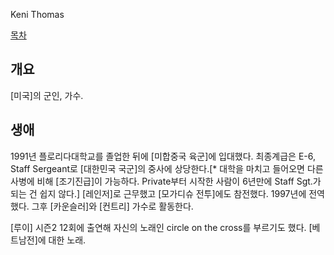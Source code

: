 Keni Thomas

[[목차]]
== 개요 ==
[미국]의 군인, 가수.

== 생애 ==
1991년 플로리다대학교를 졸업한 뒤에 [미합중국 육군]에 입대했다. 최종계급은 E-6, Staff Sergeant로 [대한민국 국군]의 중사에 상당한다.[* 대학을 마치고 들어오면 다른 사병에 비해 [조기진급]이 가능하다. Private부터 시작한 사람이 6년만에 Staff Sgt.가 되는 건 쉽지 않다.] [레인저]로 근무했고 [모가디슈 전투]에도 참전했다. 1997년에 전역했다. 그후 [카운슬러]와 [컨트리] 가수로 활동한다.

[루이] 시즌2 12회에 출연해 자신의 노래인 circle on the cross를 부르기도 했다. [베트남전]에 대한 노래.
